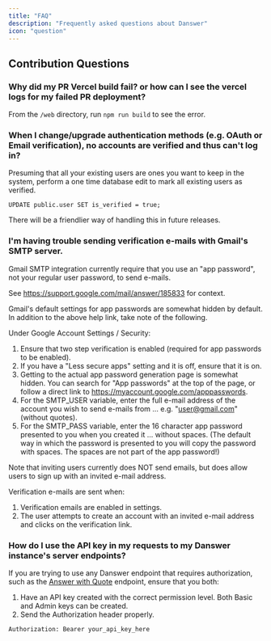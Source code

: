 ```yaml
---
title: "FAQ"
description: "Frequently asked questions about Danswer"
icon: "question"
---
```


## Contribution Questions

### Why did my PR Vercel build fail? or how can I see the vercel logs for my failed PR deployment? 
From the `/web` directory, run `npm run build` to see the error.

### When I change/upgrade authentication methods (e.g. OAuth or Email verification), no accounts are verified and thus can't log in?
Presuming that all your existing users are ones you want to keep in the system,
perform a one time database edit to mark all existing users as verified.

`UPDATE public.user SET is_verified = true;`

There will be a friendlier way of handling this in future releases.

### I'm having trouble sending verification e-mails with Gmail's SMTP server.
Gmail SMTP integration currently require that you use an "app password", not your regular user password, to send e-mails.

See https://support.google.com/mail/answer/185833 for context.

Gmail's default settings for app passwords are somewhat hidden by default. In addition to the above help link, take note of the following.

Under Google Account Settings / Security:

1. Ensure that two step verification is enabled (required for app passwords to be enabled).
2. If you have a "Less secure apps" setting and it is off, ensure that it is on.
3. Getting to the actual app password generation page is somewhat hidden. You can search for "App passwords" at the top of the page, or
follow a direct link to https://myaccount.google.com/apppasswords.
4. For the SMTP_USER variable, enter the full e-mail address of the account you wish to send e-mails from ... e.g. "user@gmail.com" (without quotes).
5. For the SMTP_PASS variable, enter the 16 character app password presented to you when you created it ... without spaces.
(The default way in which the password is presented to you will copy the password with spaces. The spaces are not part of the app password!)

Note that inviting users currently does NOT send emails, but does allow users to sign up with an invited e-mail address.

Verification e-mails are sent when:
1. Verification emails are enabled in settings.
2. The user attempts to create an account with an invited e-mail address and clicks on the verification link.

### How do I use the API key in my requests to my Danswer instance's server endpoints?
If you are trying to use any Danswer endpoint that requires authorization, such as the [Answer with Quote](/apis/answer_with_quote) endpoint, 
ensure that you both:

1. Have an API key created with the correct permission level.  Both Basic and Admin keys can be created.
2. Send the Authorization header properly.

```
Authorization: Bearer your_api_key_here
```
